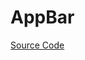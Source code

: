 
<Meta of={AppBarStories} />

# AppBar

<Description of={AppBar} />

[Source Code](https://github.com/Mezzanine-UI/mezzanine/blob/main/packages/react/src/AppBar/Appbar.tsx)

<ArgTypes of={AppBar} />
